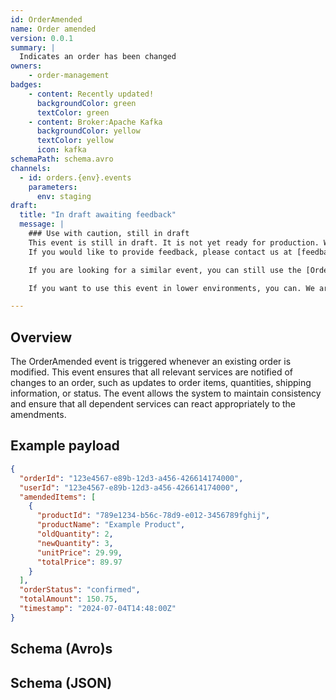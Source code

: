 ```yaml
---
id: OrderAmended
name: Order amended
version: 0.0.1
summary: |
  Indicates an order has been changed
owners:
    - order-management
badges:
    - content: Recently updated!
      backgroundColor: green
      textColor: green
    - content: Broker:Apache Kafka
      backgroundColor: yellow
      textColor: yellow
      icon: kafka
schemaPath: schema.avro
channels:
  - id: orders.{env}.events
    parameters:
      env: staging
draft: 
  title: "In draft awaiting feedback"
  message: |
    ### Use with caution, still in draft
    This event is still in draft. It is not yet ready for production. We are still working on it and collecting feedback from the team.
    If you would like to provide feedback, please contact us at [feedback@eventcatalog.io](mailto:feedback@eventcatalog.io) or our slack channel [Order Management](https://join.slack.com/t/eventcatalog/shared_invite/zt-1q900000000000000000000000000000).

    If you are looking for a similar event, you can still use the [OrderConfirmed](/docs/events/OrderConfirmed/0.0.1) event, until it is deprecated.

    If you want to use this event in lower environments, you can. We are looking for feedback on the event and how it is used in the team.

---
```



## Overview

The OrderAmended event is triggered whenever an existing order is modified. This event ensures that all relevant services are notified of changes to an order, such as updates to order items, quantities, shipping information, or status. The event allows the system to maintain consistency and ensure that all dependent services can react appropriately to the amendments.

<NodeGraph />

## Example payload

```json title="Example Payload"
{
  "orderId": "123e4567-e89b-12d3-a456-426614174000",
  "userId": "123e4567-e89b-12d3-a456-426614174000",
  "amendedItems": [
    {
      "productId": "789e1234-b56c-78d9-e012-3456789fghij",
      "productName": "Example Product",
      "oldQuantity": 2,
      "newQuantity": 3,
      "unitPrice": 29.99,
      "totalPrice": 89.97
    }
  ],
  "orderStatus": "confirmed",
  "totalAmount": 150.75,
  "timestamp": "2024-07-04T14:48:00Z"
}
```

## Schema (Avro)s

<Schema file="schema.avro" />

## Schema (JSON)

<Schema file="schema.json" />

<Footer />
